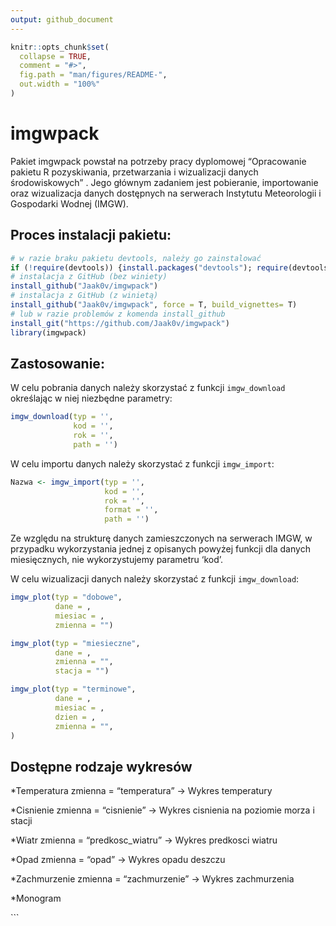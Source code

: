 ```yaml
---
output: github_document
---
```


<!-- README.md is generated from README.Rmd. Please edit that file -->

```r
knitr::opts_chunk$set(
  collapse = TRUE,
  comment = "#>",
  fig.path = "man/figures/README-",
  out.width = "100%"
)
```

# imgwpack

<!-- badges: start -->
<!-- badges: end -->

Pakiet imgwpack powstał na potrzeby pracy dyplomowej "Opracowanie pakietu R pozyskiwania, przetwarzania i wizualizacji danych środowiskowych" . Jego głównym zadaniem jest pobieranie, importowanie oraz wizualizacja danych dostępnych na serwerach Instytutu Meteorologii i Gospodarki Wodnej (IMGW). 

## Proces instalacji pakietu: 

```r
# w razie braku pakietu devtools, należy go zainstalować
if (!require(devtools)) {install.packages("devtools"); require(devtools)}
# instalacja z GitHub (bez winiety)
install_github("Jaak0v/imgwpack")
# instalacja z GitHub (z winietą)
install_github("Jaak0v/imgwpack", force = T, build_vignettes= T)
# lub w razie problemów z komenda install_github
install_git("https://github.com/Jaak0v/imgwpack")
library(imgwpack)
```

## Zastosowanie:

W celu pobrania danych należy skorzystać z funkcji `imgw_download` określając w niej niezbędne parametry:

```r
imgw_download(typ = '',
              kod = '',
              rok = '',
              path = '')
```

W celu importu danych należy skorzystać z funkcji `imgw_import`:

```r
Nazwa <- imgw_import(typ = '',
                     kod = '',
                     rok = '',
                     format = '',
                     path = '')
```

Ze względu na strukturę danych zamieszczonych na serwerach IMGW, w przypadku wykorzystania jednej z opisanych powyżej funkcji dla danych miesięcznych, nie wykorzystujemy parametru 'kod'. 

W celu wizualizacji danych należy skorzystać z funkcji `imgw_download`:

```r
imgw_plot(typ = "dobowe",
          dane = ,
          miesiac = ,
          zmienna = "")

imgw_plot(typ = "miesieczne",
          dane = ,
          zmienna = "",
          stacja = "")

imgw_plot(typ = "terminowe",
          dane = ,
          miesiac = ,
          dzien = ,
          zmienna = "",
)
```

## Dostępne rodzaje wykresów


  *Temperatura
    zmienna = "temperatura" -> Wykres temperatury
    
  *Cisnienie
    zmienna = "cisnienie" -> Wykres cisnienia na poziomie morza i stacji
    
  *Wiatr
    zmienna = "predkosc_wiatru" -> Wykres predkosci wiatru
    
  *Opad
    zmienna = "opad" -> Wykres opadu deszczu
    
  *Zachmurzenie
    zmienna = "zachmurzenie" -> Wykres zachmurzenia
    
  *Monogram

```



